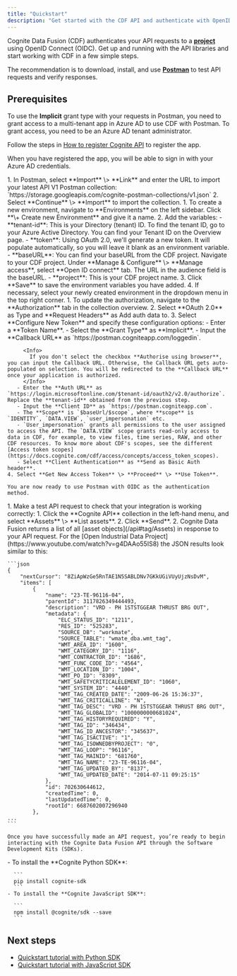 ```yaml
---
title: "Quickstart"
description: "Get started with the CDF API and authenticate with OpenID Connect (OIDC). "
---
```


Cognite Data Fusion (CDF) authenticates your API requests to a [**project**](/api#tag/Projects) using OpenID Connect (OIDC). Get up and running with the API libraries and start working with CDF in a few simple steps.

The recommendation is to download, install, and use [**Postman**](https://www.getpostman.com/) to test API requests and verify responses.

## Prerequisites

To use the **Implicit** grant type with your requests in Postman, you need to grant access to a multi-tenant app in Azure AD to use CDF with Postman. To grant access, you need to be an Azure AD tenant administrator.

Follow the steps in [How to register Cognite API](https://docs.cognite.com/cdf/access/guides/configure_cdf_azure_oidc#step-11-permit-the-cognite-api-to-access-user-profiles-in-azure-ad) to register the app.

When you have registered the app, you will be able to sign in with your Azure AD credentials.

<Steps>
  <Step title="Import your Postman collection">
    1. In Postman, select **Import** \> **Link** and enter the URL to import your latest API V1 Postman collection: `https://storage.googleapis.com/cognite-postman-collections/v1.json`
    2. Select **Continue** \> **Import** to import the collection.
  </Step>
  <Step title="Set up environment variables">
    1. To create a new environment, navigate to **Environments** on the left sidebar. Click **\+ Create new Environment** and give it a name.
    2. Add the variables:
       - **tenant-id**: This is your Directory (tenant) ID. To find the tenant ID, go to your Azure Active Directory. You can find your Tenant ID on the Overview page.
       - **token**: Using OAuth 2.0, we'll generate a new token. It will populate automatically, so you will leave it blank as an environment variable.
       - **baseURL**: You can find your baseURL from the CDF project. Navigate to your CDF project. Under **Manage & Configure** \> **Manage access**, select **Open ID connect** tab. The URL in the audience field is the baseURL.
       - **project**: This is your CDF project name.
    3. Click **Save** to save the environment variables you have added.
    4. If necessary, select your newly created environment in the dropdown menu in the top right corner.
  </Step>
  <Step title="Update authorization">
    1. To update the authorization, navigate to the **Authorization** tab in the collection overview.
    2. Select **OAuth 2.0** as Type and **Request Headers** as Add auth data to.
    3. Select **Configure New Token** and specify these configuration options:
       - Enter a **Token Name**.
       - Select the **Grant Type** as **Implicit**.
       - Input the **Callback URL** as `https://postman.cogniteapp.com/loggedin`.

         <Info>
           If you don't select the checkbox **Authorise using browser**, you can input the Callback URL. Otherwise, the Callback URL gets auto-populated on selection. You will be redirected to the **Callback URL** once your application is authorized.
         </Info>
       - Enter the **Auth URL** as `https://login.microsoftonline.com/$tenant-id/oauth2/v2.0/authorize`. Replace the **tenant-id** obtained from the previous step.
       - Input the **Client ID** as `https://postman.cogniteapp.com`.
       - The **Scope** is `$baseUrl/$scope`, where **scope** is `IDENTITY`, `DATA.VIEW`, `user_impersonation` etc.
       - `User_impersonation` grants all permissions to the user assigned to access the API. The `DATA.VIEW` scope grants read-only access to data in CDF, for example, to view files, time series, RAW, and other CDF resources. To know more about CDF's scopes, see the different [Access token scopes](https://docs.cognite.com/cdf/access/concepts/access_token_scopes).
       - Select **Client Authentication** as **Send as Basic Auth header**.
    4. Select **Get New Access Token** \> **Proceed** \> **Use Token**.

    You are now ready to use Postman with OIDC as the authentication method.
  </Step>
  <Step title="Send your API request">
    1. Make a test API request to check that your integration is working correctly:
       1. Click the **Cognite API** collection in the left-hand menu, and select **Assets** \> **List assets**.
       2. Click **Send**.
    2. Cognite Data Fusion returns a list of all [asset objects](/api#tag/Assets) in response to your API request. For the [Open Industrial Data Project](https://www.youtube.com/watch?v=g4DAAo55IS8) the JSON results look similar to this:

    ```json
    {
        "nextCursor": "8ZiApWzGe5RnTAE1N5SABLDNv7GKkUGiVUyUjzNsDvM",
        "items": [
            {
                "name": "23-TE-96116-04",
                "parentId": 3117826349444493,
                "description": "VRD - PH 1STSTGGEAR THRUST BRG OUT",
                "metadata": {
                    "ELC_STATUS_ID": "1211",
                    "RES_ID": "525283",
                    "SOURCE_DB": "workmate",
                    "SOURCE_TABLE": "wmate_dba.wmt_tag",
                    "WMT_AREA_ID": "1600",
                    "WMT_CATEGORY_ID": "1116",
                    "WMT_CONTRACTOR_ID": "1686",
                    "WMT_FUNC_CODE_ID": "4564",
                    "WMT_LOCATION_ID": "1004",
                    "WMT_PO_ID": "8309",
                    "WMT_SAFETYCRITICALELEMENT_ID": "1060",
                    "WMT_SYSTEM_ID": "4440",
                    "WMT_TAG_CREATED_DATE": "2009-06-26 15:36:37",
                    "WMT_TAG_CRITICALLINE": "N",
                    "WMT_TAG_DESC": "VRD - PH 1STSTGGEAR THRUST BRG OUT",
                    "WMT_TAG_GLOBALID": "1000000000681024",
                    "WMT_TAG_HISTORYREQUIRED": "Y",
                    "WMT_TAG_ID": "346434",
                    "WMT_TAG_ID_ANCESTOR": "345637",
                    "WMT_TAG_ISACTIVE": "1",
                    "WMT_TAG_ISOWNEDBYPROJECT": "0",
                    "WMT_TAG_LOOP": "96116",
                    "WMT_TAG_MAINID": "681760",
                    "WMT_TAG_NAME": "23-TE-96116-04",
                    "WMT_TAG_UPDATED_BY": "8137",
                    "WMT_TAG_UPDATED_DATE": "2014-07-11 09:25:15"
                },
                "id": 702630644612,
                "createdTime": 0,
                "lastUpdatedTime": 0,
                "rootId": 6687602007296940
            },
    ...
    ```

    Once you have successfully made an API request, you’re ready to begin interacting with the Cognite Data Fusion API through the Software Development Kits (SDKs).
  </Step>
  <Step title="Install a Software Development Kit (SDK)">
    - To install the **Cognite Python SDK**:

      ```
      pip install cognite-sdk
      ```
    - To install the **Cognite JavaScript SDK**:

      ```
      npm install @cognite/sdk --save
      ```
  </Step>
</Steps>

## Next steps

- [Quickstart tutorial with Python SDK](/sdks/python/)
- [Quickstart tutorial with JavaScript SDK](/sdks/js/)
